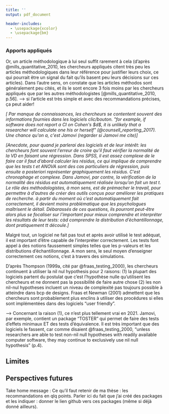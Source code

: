 ```yaml
---
title: ''
output: pdf_document

header-includes:
  - \usepackage{xcolor}
  - \usepackage{bm}
---
```


### Apports appliqués

Or, un article méthodologique à lui seul suffit rarement à cela (d'après @mills_quantitative_2010, les chercheurs appliqués citent très peu les articles méthodologiques dans leur référence pour justifier leurs choix, ce qui pourrait être un signal du fait qu'ils basent peu leurs décisions sur ces articles). Dans l'autre sens, on constate que les articles méthodos sont généralement peu cités, et ils le sont encore 3 fois moins par les chercheurs appliqués que par les autres méthodologistes [@mills_quantitative_2010, p.56]. 
--> si l'article est très simple et avec des recommandations précises, ça peut aider!

*[ Par manque de connaissances, les chercheurs se contentent souvent des informations fournies dans les logiciels clic/bouton. "for example, if software does not report a CI on Cohen's $d$, it is unlikely that a researcher will calculate one his or herself" (@counsell_reporting_2017). Une chance qu'on a, c'est Jamovi (regarder si Jamovi me cite)]*

*[Anecdote, pour quand je parlerai des logiciels et de leur intérêt: les chercheurs font souvent l'erreur de croire qu'il faut vérifier la normalité de la VD en faisant une régression. Dans SPSS, il est assez complexe de le faire car il faut d'abord calculer les résidus, ce qui implique de comprendre que les tests t et ANOVA sont des cas particuliers de régression, puis ensuite a posteriori représenter graphiquement les résidus. C'est chronophage et complexe. Dans Jamovi, par contre, la vérification de la normalité des résidus est automatiquement réalisée lorsqu'on fait un test t. Le rôle des méthodologistes, à mon sens, est de prémacher le travail, pour permettre à d'autres de créer des outils conçus pour améliorer les pratiques de recherche. à partir du moment où c'est automatiquement fait correctement, il devient moins problématique que les psychologues maîtrisent le détail. Débarassés de ces questions, ils pourront peut-être alors plus se focaliser sur l'important pour mieux comprendre et interpréter les résultats de leur tests: càd comprendre la distribution d'échantillonnage, dont pratiquement tt découle.]*

Malgré tout, un logiciel ne fait pas tout et après avoir utilisé le test adéquat, il est important d'être capable de l'interpréter correctement. Les tests font appel à des notions faussement simples telles que les p-valeurs et les distributions d'échantillonnage. A mon sens, le seul moyen d'enseigner correctement ces notions, c'est à travers des simulations. 



D'après Thompson (1999a, cité par @fraas_testing_2000), les chercheurs continuent à utiliser la nil nul hypothesis pour 2 raisons:  (1) la plupart des logiciels partent du postulat que c'est l'hypothèse nulle qu'utilisent les chercheurs et ne donnent pas la possibilité de faire autre chose  (2) les non nil-nul hypotheses incluent un niveau de complexité pas toujours possible à atteindre dans bcp de designs.  Fraas et Newman (2001) admettent que les chercheurs sont probablement plus enclins à utiliser des procédures si elles sont implémentées dans des logiciels "user friendly".

--> Concernant la raison (1), ce n'est plus tellement vrai en 2021. Jamovi, par exemple, contient un package "TOSTER" qui permet de faire des tests d'effets minimaux ET des tests d'équivalence. Il est très important que des logiciels le fassent, car comme disaient @fraas_testing_2000, "unless researchers are able to test non-nil null hypotheses with readily available computer software, they may continue to exclusively use nil null hypothesis" (p.4). 



## Limites

## Perspectives futures



Take home message :
Ce qu’il faut retenir de ma thèse : les recommandations en qlq points.  Parler ici du fait que j’ai créé des packages et les indiquer : donner le lien github vers ces packages (même si déjà donné ailleurs). 
